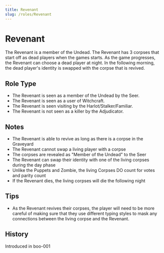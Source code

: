 ```yaml
---
title: Revenant
slug: /roles/Revenant
---
```



# Revenant

The Revenant is a member of the Undead. The Revenant has 3 corpses that start off as dead players when the games starts. As the game progresses, the Revenant can choose a dead player at night. In the following morning, the dead player's identity is swapped with the corpse that is revived.

## Role Type

- The Revenant is seen as a member of the Undead by the Seer.
- The Revenant is seen as a user of Witchcraft.
- The Revenant is seen visiting by the Harlot/Stalker/Familiar.
- The Revenant is not seen as a killer by the Adjudicator.

## Notes

- The Revenant is able to revive as long as there is a corpse in the Graveyard
- The Revenant cannot swap a living player with a corpse
- The corpses are revealed as "Member of the Undead" to the Seer
- The Revenant can swap their identity with one of the living corpses during the day phase
- Unlike the Puppets and Zombie, the living Corpses DO count for votes and parity count
- If the Revenant dies, the living corpses will die the following night

## Tips

- As the Revenant revives their corpses, the player will need to be more careful of making sure that they use different typing styles to mask any connections between the living corpse and the Revenant.

## History

<Timeline lineColor="white">
  <Event interval="2018-10-28">Introduced in boo-001</Event>
</Timeline>
